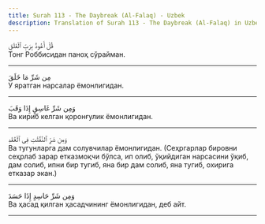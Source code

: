 ```yaml
---
title: Surah 113 - The Daybreak (Al-Falaq) - Uzbek
description: Translation of Surah 113 - The Daybreak (Al-Falaq) in Uzbek
---
```





<Aside type="quran" title="1">
قُلْ أَعُوذُ بِرَبِّ ٱلْفَلَقِ
</Aside>

<Aside type="reference" title="1">
Тонг Роббисидан паноҳ сўрайман.
</Aside>

---

<Aside type="quran" title="2">
مِن شَرِّ مَا خَلَقَ
</Aside>

<Aside type="reference" title="2">
У яратган нарсалар ёмонлигидан.
</Aside>

---

<Aside type="quran" title="3">
وَمِن شَرِّ غَاسِقٍ إِذَا وَقَبَ
</Aside>

<Aside type="reference" title="3">
Ва кириб келган қоронғулик ёмонлигидан.
</Aside>

---

<Aside type="quran" title="4">
وَمِن شَرِّ ٱلنَّفَّٰثَٰتِ فِى ٱلْعُقَدِ
</Aside>

<Aside type="reference" title="4">
Ва тугунларга дам солувчилар ёмонлигидан. (Сеҳргарлар бировни сеҳрлаб зарар етказмоқчи бўлса, ип олиб, ўқийдиган нарсасини ўқиб, дам солиб, ипни бир тугиб, яна бир дам солиб, яна тугиб, охирига етказар экан.)
</Aside>

---

<Aside type="quran" title="5">
وَمِن شَرِّ حَاسِدٍ إِذَا حَسَدَ
</Aside>

<Aside type="reference" title="5">
Ва ҳасад қилган ҳасадчининг ёмонлигидан, деб айт.
</Aside>

---
